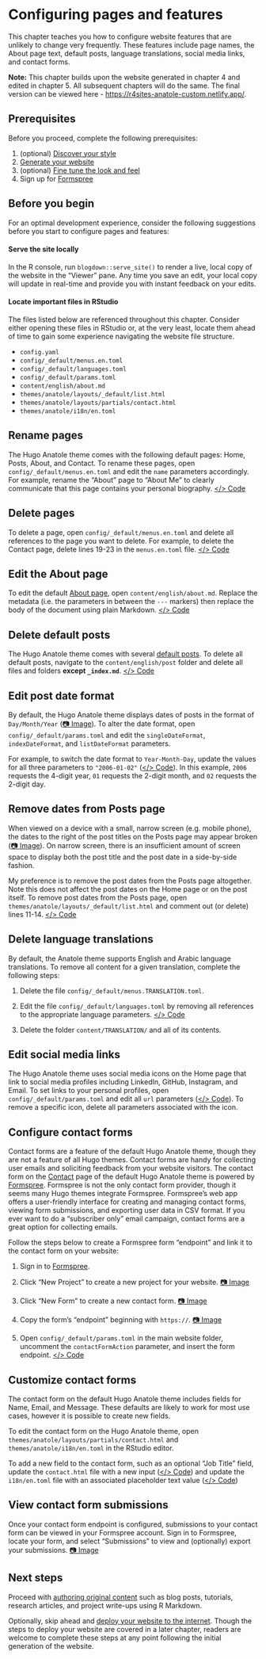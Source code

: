 # Configuring pages and features {#pages-features}

This chapter teaches you how to configure website features that are unlikely to change very frequently. These features include page names, the About page text, default posts, language translations, social media links, and contact forms.

:::design
**Note:** This chapter builds upon the website generated in chapter 4 and edited in chapter 5. All subsequent chapters will do the same. The final version can be viewed here - [https://r4sites-anatole-custom.netlify.app/](https://r4sites-anatole-custom.netlify.app/){target="blank"}.
:::

## Prerequisites

Before you proceed, complete the following prerequisites:

1. (optional) [Discover your style](#choose-theme)
2. [Generate your website](#generate)
3. (optional) [Fine tune the look and feel](#fine-tune)
4. Sign up for [Formspree](https://formspree.io)

## Before you begin

For an optimal development experience, consider the following suggestions before you start to configure pages and features:

#### Serve the site locally {-}

In the R console, run `blogdown::serve_site()` to render a live, local copy of the website in the "Viewer" pane. Any time you save an edit, your local copy will update in real-time and provide you with instant feedback on your edits. 

#### Locate important files in RStudio {-}

The files listed below are referenced throughout this chapter. Consider either opening these files in RStudio or, at the very least, locate them ahead of time to gain some experience navigating the website file structure.

- `config.yaml`
- `config/_default/menus.en.toml`
- `config/_default/languages.toml` 
- `config/_default/params.toml` 
- `content/english/about.md`
- `themes/anatole/layouts/_default/list.html`
- `themes/anatole/layouts/partials/contact.html`
- `themes/anatole/i18n/en.toml`

## Rename pages

The Hugo Anatole theme comes with the following default pages: Home, Posts, About, and Contact. To rename these pages, open `config/_default/menus.en.toml` and edit the `name` parameters accordingly. For example, rename the "About" page to "About Me" to clearly communicate that this page contains your personal biography. [</> Code](https://github.com/dannymorris/r4sites-anatole-custom/blob/master/config/_default/menus.en.toml){target="blank"}

## Delete pages

To delete a page, open `config/_default/menus.en.toml` and delete all references to the page you want to delete. For example, to delete the Contact page, delete lines 19-23 in the `menus.en.toml` file. [</> Code](https://github.com/dannymorris/r4sites-anatole-custom/blob/master/config/_default/menus.en.toml#L19-L23){target="blank"}

## Edit the About page

To edit the default [About page](https://r4sites-anatole-custom.netlify.app/about/), open `content/english/about.md`. Replace the metadata (i.e. the parameters in between the `---` markers) then replace the body of the document using plain Markdown. [</> Code](https://raw.githubusercontent.com/dannymorris/r4sites-anatole-custom/master/content/english/about.md){target="blank"}

## Delete default posts

The Hugo Anatole theme comes with several [default posts](https://themes.gohugo.io//theme/anatole/post/). To delete all default posts, navigate to the `content/english/post` folder and delete all files and folders **except `_index.md`**. [</> Code](https://github.com/dannymorris/r4sites-anatole-custom/tree/master/content/english/post){target="blank"}

## Edit post date format

By default, the Hugo Anatole theme displays dates of posts in the format of `Day/Month/Year` ([📷 Image](https://i.imgur.com/k2suw8t.png){target="blank"}). To alter the date format, open `config/_default/params.toml` and edit the `singleDateFormat`, `indexDateFormat`, and `listDateFormat` parameters. 

For example, to switch the date format to `Year-Month-Day`, update the values for all three parameters to `"2006-01-02"` ([</> Code](https://github.com/dannymorris/r4sites-anatole-custom/blob/master/config/_default/params.toml#L21-L23){target="blank"}). In this example, `2006` requests the 4-digit year, `01` requests the 2-digit month, and `02` requests the 2-digit day.

## Remove dates from Posts page

When viewed on a device with a small, narrow screen (e.g. mobile phone), the dates to the right of the post titles on the Posts page may appear broken ([📷 Image](https://i.imgur.com/RznGw5r.png){target="blank"}). On narrow screen, there is an insufficient amount of screen space to display both the post title and the post date in a side-by-side fashion.

My preference is to remove the post dates from the Posts page altogether. Note this does not affect the post dates on the Home page or on the post itself. To remove post dates from the Posts page, open `themes/anatole/layouts/_default/list.html` and comment out (or delete) lines 11-14. [</> Code](https://github.com/dannymorris/r4sites-anatole-custom/blob/master/themes/anatole/layouts/_default/list.html#L10-L15){target="blank"}

## Delete language translations

By default, the Anatole theme supports English and Arabic language translations. To remove all content for a given translation, complete the following steps:

1. Delete the file `config/_default/menus.TRANSLATION.toml`.

2. Edit the file `config/_default/languages.toml` by removing all references to the appropriate language parameters. [</> Code](https://github.com/dannymorris/r4sites-anatole-custom/blob/master/config/_default/languages.toml){target="blank"}

3. Delete the folder `content/TRANSLATION/` and all of its contents.

## Edit social media links

The Hugo Anatole theme uses social media icons on the Home page that link to social media profiles including LinkedIn, GitHub, Instagram, and Email. To set links to your personal profiles, open `config/_default/params.toml` and edit all `url` parameters ([</> Code](https://github.com/dannymorris/r4sites-anatole-custom/blob/master/config/_default/params.toml#L41-L59){target="blank"}). To remove a specific icon, delete all parameters associated with the icon. 

## Configure contact forms

Contact forms are a feature of the default Hugo Anatole theme, though they are not a feature of all  Hugo themes. Contact forms are handy for collecting user emails and soliciting feedback from your website visitors. The contact form on the [Contact](https://r4sites-anatole-custom.netlify.app/about/){target="blank"} page of the default Hugo Anatole theme is powered by [Formspree](https://formspree.io){target="blank"}. Formspree is not the only contact form provider, though it seems many Hugo themes integrate Formspree. Formspree's web app offers a user-friendly interface for creating and managing contact forms, viewing form submissions, and exporting user data in CSV format. If you ever want to do a "subscriber only" email campaign, contact forms are a great option for collecting emails.

Follow the steps below to create a Formspree form "endpoint" and link it to the contact form on your website:

1. Sign in to [Formspree](https://formspree.io/login){target="blank"}.

2. Click "New Project" to create a new project for your website. [📷 Image](https://i.imgur.com/jZnrcVL.png){target="blank"}

3. Click "New Form" to create a new contact form. [📷 Image](https://i.imgur.com/BE4tOJ4.png){target="blank"}

4. Copy the form's "endpoint" beginning with `https://`. [📷 Image](https://i.imgur.com/2S2HVO6.png){target="blank"}

5. Open `config/_default/params.toml` in the main website folder, uncomment the `contactFormAction` parameter, and insert the form endpoint. [</> Code](https://github.com/dannymorris/r4sites-anatole-custom/blob/master/config/_default/params.toml#L16-L17){target="blank"}

## Customize contact forms

The contact form on the default Hugo Anatole theme includes fields for Name, Email, and Message. These defaults are likely to work for most use cases, however it is possible to create new fields.

To edit the contact form on the Hugo Anatole theme, open `themes/anatole/layouts/partials/contact.html` and `themes/anatole/i18n/en.toml` in the RStudio editor. 

To add a new field to the contact form, such as an optional "Job Title" field, update the `contact.html` file with a new input ([</> Code](https://github.com/dannymorris/r4sites-anatole-custom/blob/master/themes/anatole/layouts/partials/contact.html#L13-L16){target="blank"}) and update the `i18n/en.toml` file with an associated placeholder text value ([</> Code](https://github.com/dannymorris/r4sites-anatole-custom/blob/master/themes/anatole/i18n/en.toml#L35-L36){target="blank"})

## View contact form submissions

Once your contact form endpoint is configured, submissions to your contact form can be viewed in your Formspree account. Sign in to Formspree, locate your form, and select "Submissions" to view and (optionally) export your submissions. [📷 Image](https://i.imgur.com/zua7Wuh.png){target="blank"}

## Next steps

Proceed with [authoring original content](#content) such as blog posts, tutorials, research articles, and project write-ups using R Markdown.

Optionally, skip ahead and [deploy your website to the internet](#deploy). Though the steps to deploy your website are covered in a later chapter, readers are welcome to complete these steps at any point following the initial generation of the website.